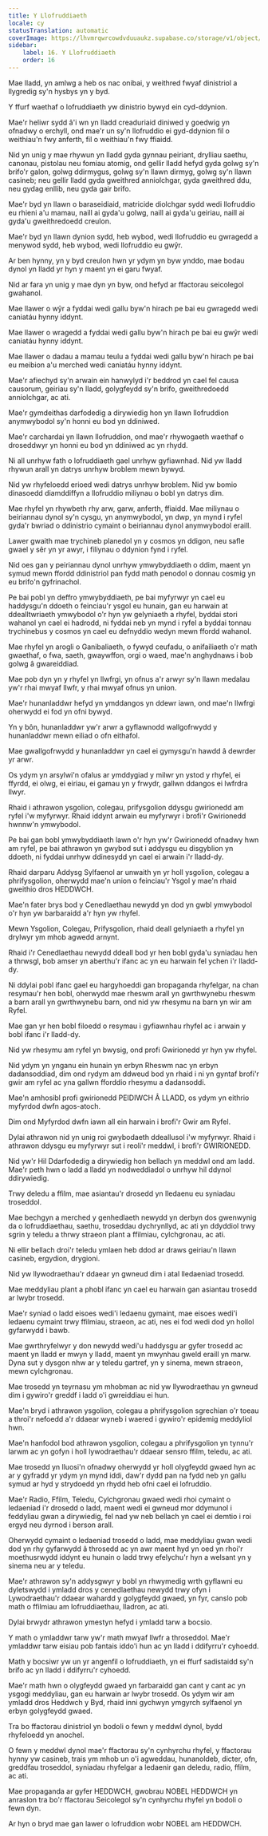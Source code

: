 ```yaml
---
title: Y Llofruddiaeth
locale: cy
statusTranslation: automatic
coverImage: https://lhvmrqwrcowdvduuaukz.supabase.co/storage/v1/object/public/strapi-uploads/small_cover-educacion-fundamental.webp-2d51a7828a2b1309555be27f7e2a61a0.webp
sidebar:
    label: 16. Y Llofruddiaeth
    order: 16
---
```

Mae lladd, yn amlwg a heb os nac onibai, y weithred fwyaf dinistriol a llygredig sy'n hysbys yn y byd.

Y ffurf waethaf o lofruddiaeth yw dinistrio bywyd ein cyd-ddynion.

Mae'r heliwr sydd â'i wn yn lladd creaduriaid diniwed y goedwig yn ofnadwy o erchyll, ond mae'r un sy'n llofruddio ei gyd-ddynion fil o weithiau'n fwy anferth, fil o weithiau'n fwy ffiaidd.

Nid yn unig y mae rhywun yn lladd gyda gynnau peiriant, drylliau saethu, canonau, pistolau neu fomiau atomig, ond gellir lladd hefyd gyda golwg sy'n brifo'r galon, golwg ddirmygus, golwg sy'n llawn dirmyg, golwg sy'n llawn casineb; neu gellir lladd gyda gweithred anniolchgar, gyda gweithred ddu, neu gydag enllib, neu gyda gair brifo.

Mae'r byd yn llawn o baraseidiaid, matricide diolchgar sydd wedi llofruddio eu rhieni a'u mamau, naill ai gyda'u golwg, naill ai gyda'u geiriau, naill ai gyda'u gweithredoedd creulon.

Mae'r byd yn llawn dynion sydd, heb wybod, wedi llofruddio eu gwragedd a menywod sydd, heb wybod, wedi llofruddio eu gwŷr.

Ar ben hynny, yn y byd creulon hwn yr ydym yn byw ynddo, mae bodau dynol yn lladd yr hyn y maent yn ei garu fwyaf.

Nid ar fara yn unig y mae dyn yn byw, ond hefyd ar ffactorau seicolegol gwahanol.

Mae llawer o wŷr a fyddai wedi gallu byw'n hirach pe bai eu gwragedd wedi caniatáu hynny iddynt.

Mae llawer o wragedd a fyddai wedi gallu byw'n hirach pe bai eu gwŷr wedi caniatáu hynny iddynt.

Mae llawer o dadau a mamau teulu a fyddai wedi gallu byw'n hirach pe bai eu meibion a'u merched wedi caniatáu hynny iddynt.

Mae'r afiechyd sy'n arwain ein hanwylyd i'r beddrod yn cael fel causa causorum, geiriau sy'n lladd, golygfeydd sy'n brifo, gweithredoedd anniolchgar, ac ati.

Mae'r gymdeithas darfodedig a dirywiedig hon yn llawn llofruddion anymwybodol sy'n honni eu bod yn ddiniwed.

Mae'r carchardai yn llawn llofruddion, ond mae'r rhywogaeth waethaf o droseddwyr yn honni eu bod yn ddiniwed ac yn rhydd.

Ni all unrhyw fath o lofruddiaeth gael unrhyw gyfiawnhad. Nid yw lladd rhywun arall yn datrys unrhyw broblem mewn bywyd.

Nid yw rhyfeloedd erioed wedi datrys unrhyw broblem. Nid yw bomio dinasoedd diamddiffyn a llofruddio miliynau o bobl yn datrys dim.

Mae rhyfel yn rhywbeth rhy arw, garw, anferth, ffiaidd. Mae miliynau o beiriannau dynol sy'n cysgu, yn anymwybodol, yn dwp, yn mynd i ryfel gyda'r bwriad o ddinistrio cymaint o beiriannau dynol anymwybodol eraill.

Lawer gwaith mae trychineb planedol yn y cosmos yn ddigon, neu safle gwael y sêr yn yr awyr, i filiynau o ddynion fynd i ryfel.

Nid oes gan y peiriannau dynol unrhyw ymwybyddiaeth o ddim, maent yn symud mewn ffordd ddinistriol pan fydd math penodol o donnau cosmig yn eu brifo'n gyfrinachol.

Pe bai pobl yn deffro ymwybyddiaeth, pe bai myfyrwyr yn cael eu haddysgu'n ddoeth o feinciau'r ysgol eu hunain, gan eu harwain at ddealltwriaeth ymwybodol o'r hyn yw gelyniaeth a rhyfel, byddai stori wahanol yn cael ei hadrodd, ni fyddai neb yn mynd i ryfel a byddai tonnau trychinebus y cosmos yn cael eu defnyddio wedyn mewn ffordd wahanol.

Mae rhyfel yn arogli o Ganibaliaeth, o fywyd ceufadu, o anifailiaeth o'r math gwaethaf, o fwa, saeth, gwaywffon, orgi o waed, mae'n anghydnaws i bob golwg â gwareiddiad.

Mae pob dyn yn y rhyfel yn llwfrgi, yn ofnus a'r arwyr sy'n llawn medalau yw'r rhai mwyaf llwfr, y rhai mwyaf ofnus yn union.

Mae'r hunanladdwr hefyd yn ymddangos yn ddewr iawn, ond mae'n llwfrgi oherwydd ei fod yn ofni bywyd.

Yn y bôn, hunanladdwr yw'r arwr a gyflawnodd wallgofrwydd y hunanladdwr mewn eiliad o ofn eithafol.

Mae gwallgofrwydd y hunanladdwr yn cael ei gymysgu'n hawdd â dewrder yr arwr.

Os ydym yn arsylwi'n ofalus ar ymddygiad y milwr yn ystod y rhyfel, ei ffyrdd, ei olwg, ei eiriau, ei gamau yn y frwydr, gallwn ddangos ei lwfrdra llwyr.

Rhaid i athrawon ysgolion, colegau, prifysgolion ddysgu gwirionedd am ryfel i'w myfyrwyr. Rhaid iddynt arwain eu myfyrwyr i brofi'r Gwirionedd hwnnw'n ymwybodol.

Pe bai gan bobl ymwybyddiaeth lawn o'r hyn yw'r Gwirionedd ofnadwy hwn am ryfel, pe bai athrawon yn gwybod sut i addysgu eu disgyblion yn ddoeth, ni fyddai unrhyw ddinesydd yn cael ei arwain i'r lladd-dy.

Rhaid darparu Addysg Sylfaenol ar unwaith yn yr holl ysgolion, colegau a phrifysgolion, oherwydd mae'n union o feinciau'r Ysgol y mae'n rhaid gweithio dros HEDDWCH.

Mae'n fater brys bod y Cenedlaethau newydd yn dod yn gwbl ymwybodol o'r hyn yw barbaraidd a'r hyn yw rhyfel.

Mewn Ysgolion, Colegau, Prifysgolion, rhaid deall gelyniaeth a rhyfel yn drylwyr ym mhob agwedd arnynt.

Rhaid i'r Cenedlaethau newydd ddeall bod yr hen bobl gyda'u syniadau hen a thrwsgl, bob amser yn aberthu'r ifanc ac yn eu harwain fel ychen i'r lladd-dy.

Ni ddylai pobl ifanc gael eu hargyhoeddi gan bropaganda rhyfelgar, na chan resymau'r hen bobl, oherwydd mae rheswm arall yn gwrthwynebu rheswm a barn arall yn gwrthwynebu barn, ond nid yw rhesymu na barn yn wir am Ryfel.

Mae gan yr hen bobl filoedd o resymau i gyfiawnhau rhyfel ac i arwain y bobl ifanc i'r lladd-dy.

Nid yw rhesymu am ryfel yn bwysig, ond profi Gwirionedd yr hyn yw rhyfel.

Nid ydym yn ynganu ein hunain yn erbyn Rheswm nac yn erbyn dadansoddiad, dim ond rydym am ddweud bod yn rhaid i ni yn gyntaf brofi'r gwir am ryfel ac yna gallwn fforddio rhesymu a dadansoddi.

Mae'n amhosibl profi gwirionedd PEIDIWCH Â LLADD, os ydym yn eithrio myfyrdod dwfn agos-atoch.

Dim ond Myfyrdod dwfn iawn all ein harwain i brofi'r Gwir am Ryfel.

Dylai athrawon nid yn unig roi gwybodaeth ddeallusol i'w myfyrwyr. Rhaid i athrawon ddysgu eu myfyrwyr sut i reoli'r meddwl, i brofi'r GWIRIONEDD.

Nid yw'r Hil Ddarfodedig a dirywiedig hon bellach yn meddwl ond am ladd. Mae'r peth hwn o ladd a lladd yn nodweddiadol o unrhyw hil ddynol ddirywiedig.

Trwy deledu a ffilm, mae asiantau'r drosedd yn lledaenu eu syniadau troseddol.

Mae bechgyn a merched y genhedlaeth newydd yn derbyn dos gwenwynig da o lofruddiaethau, saethu, troseddau dychrynllyd, ac ati yn ddyddiol trwy sgrin y teledu a thrwy straeon plant a ffilmiau, cylchgronau, ac ati.

Ni ellir bellach droi'r teledu ymlaen heb ddod ar draws geiriau'n llawn casineb, ergydion, drygioni.

Nid yw llywodraethau'r ddaear yn gwneud dim i atal lledaeniad trosedd.

Mae meddyliau plant a phobl ifanc yn cael eu harwain gan asiantau trosedd ar lwybr trosedd.

Mae'r syniad o ladd eisoes wedi'i ledaenu gymaint, mae eisoes wedi'i ledaenu cymaint trwy ffilmiau, straeon, ac ati, nes ei fod wedi dod yn hollol gyfarwydd i bawb.

Mae gwrthryfelwyr y don newydd wedi'u haddysgu ar gyfer trosedd ac maent yn lladd er mwyn y lladd, maent yn mwynhau gweld eraill yn marw. Dyna sut y dysgon nhw ar y teledu gartref, yn y sinema, mewn straeon, mewn cylchgronau.

Mae trosedd yn teyrnasu ym mhobman ac nid yw llywodraethau yn gwneud dim i gywiro'r greddf i ladd o'i gwreiddiau ei hun.

Mae'n bryd i athrawon ysgolion, colegau a phrifysgolion sgrechian o'r toeau a throi'r nefoedd a'r ddaear wyneb i waered i gywiro'r epidemig meddyliol hwn.

Mae'n hanfodol bod athrawon ysgolion, colegau a phrifysgolion yn tynnu'r larwm ac yn gofyn i holl lywodraethau'r ddaear sensro ffilm, teledu, ac ati.

Mae trosedd yn lluosi'n ofnadwy oherwydd yr holl olygfeydd gwaed hyn ac ar y gyfradd yr ydym yn mynd iddi, daw'r dydd pan na fydd neb yn gallu symud ar hyd y strydoedd yn rhydd heb ofni cael ei lofruddio.

Mae'r Radio, Ffilm, Teledu, Cylchgronau gwaed wedi rhoi cymaint o ledaeniad i'r drosedd o ladd, maent wedi ei gwneud mor ddymunol i feddyliau gwan a dirywiedig, fel nad yw neb bellach yn cael ei demtio i roi ergyd neu dyrnod i berson arall.

Oherwydd cymaint o ledaeniad trosedd o ladd, mae meddyliau gwan wedi dod yn rhy gyfarwydd â throsedd ac yn awr maent hyd yn oed yn rhoi'r moethusrwydd iddynt eu hunain o ladd trwy efelychu'r hyn a welsant yn y sinema neu ar y teledu.

Mae'r athrawon sy'n addysgwyr y bobl yn rhwymedig wrth gyflawni eu dyletswydd i ymladd dros y cenedlaethau newydd trwy ofyn i Lywodraethau'r ddaear wahardd y golygfeydd gwaed, yn fyr, canslo pob math o ffilmiau am lofruddiaethau, lladron, ac ati.

Dylai brwydr athrawon ymestyn hefyd i ymladd tarw a bocsio.

Y math o ymladdwr tarw yw'r math mwyaf llwfr a throseddol. Mae'r ymladdwr tarw eisiau pob fantais iddo'i hun ac yn lladd i ddifyrru'r cyhoedd.

Math y bocsiwr yw un yr angenfil o lofruddiaeth, yn ei ffurf sadistaidd sy'n brifo ac yn lladd i ddifyrru'r cyhoedd.

Mae'r math hwn o olygfeydd gwaed yn farbaraidd gan cant y cant ac yn ysgogi meddyliau, gan eu harwain ar lwybr trosedd. Os ydym wir am ymladd dros Heddwch y Byd, rhaid inni gychwyn ymgyrch sylfaenol yn erbyn golygfeydd gwaed.

Tra bo ffactorau dinistriol yn bodoli o fewn y meddwl dynol, bydd rhyfeloedd yn anochel.

O fewn y meddwl dynol mae'r ffactorau sy'n cynhyrchu rhyfel, y ffactorau hynny yw casineb, trais ym mhob un o'i agweddau, hunanoldeb, dicter, ofn, greddfau troseddol, syniadau rhyfelgar a ledaenir gan deledu, radio, ffilm, ac ati.

Mae propaganda ar gyfer HEDDWCH, gwobrau NOBEL HEDDWCH yn anraslon tra bo'r ffactorau Seicolegol sy'n cynhyrchu rhyfel yn bodoli o fewn dyn.

Ar hyn o bryd mae gan lawer o lofruddion wobr NOBEL am HEDDWCH.


